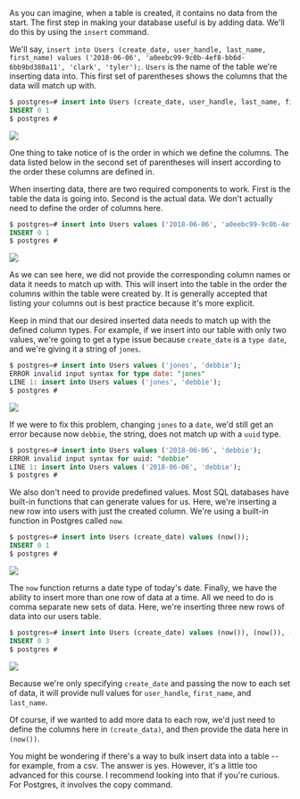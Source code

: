 <!-- ADD DATA -->

<link href="style.css" rel="stylesheet"></link>

As you can imagine, when a table is created, it contains no data from the start. The first step in making your database useful is by adding data. We'll do this by using the `insert` command.

We'll say, `insert into Users (create_date, user_handle, last_name, first_name) values ('2018-06-06', 'a0eebc99-9c0b-4ef8-bb6d-6bb9bd380a11', 'clark', 'tyler');`. `Users` is the name of the table we're inserting data into. This first set of parentheses shows the columns that the data will match up with.

```sql
$ postgres=# insert into Users (create_date, user_handle, last_name, first_name) values ('2018-06-06', 'a0eebc99-9c0b-4ef8-bb6d-6bb9bd380a11', 'clark', 'tyler');
INSERT 0 1
$ postgres #
```

![](InsertData.svg)

One thing to take notice of is the order in which we define the columns. The data listed below in the second set of parentheses will insert according to the order these columns are defined in.

When inserting data, there are two required components to work. First is the table the data is going into. Second is the actual data. We don't actually need to define the order of columns here.

```sql
$ postgres=# insert into Users values ('2018-06-06', 'a0eebc99-9c0b-4ef8-bb6d-6bb9bd380a11', 'jones', 'debbie');
INSERT 0 1
$ postgres #
```
![](InsertData_noCols.svg)

As we can see here, we did not provide the corresponding column names or data it needs to match up with. This will insert into the table in the order the columns within the table were created by. It is generally accepted that listing your columns out is best practice because it's more explicit.

Keep in mind that our desired inserted data needs to match up with the defined column types. For example, if we insert into our table with only two values, we're going to get a type issue because `create_date` is a `type date`, and we're giving it a string of `jones`.

```sql
$ postgres=# insert into Users values ('jones', 'debbie');
ERROR invalid input syntax for type date: "jones"
LINE 1: insert into Users values ('jones', 'debbie');
$ postgres #
```

![](Insert_TypeError.svg)

If we were to fix this problem, changing `jones` to a `date`, we'd still get an error because now `debbie`, the string, does not match up with a `uuid` type.

```sql
$ postgres=# insert into Users values ('2018-06-06', 'debbie');
ERROR invalid input syntax for uuid: "debbie"
LINE 1: insert into Users values ('2018-06-06', 'debbie');
$ postgres #
```

We also don't need to provide predefined values. Most SQL databases have built-in functions that can generate values for us. Here, we're inserting a new row into users with just the created column. We're using a built-in function in Postgres called `now`. 

```sql
$ postgres=# insert into Users (create_date) values (now());
INSERT 0 1
$ postgres #
```

![](Functions.svg)

The `now` function returns a date type of today's date. Finally, we have the ability to insert more than one row of data at a time. All we need to do is comma separate new sets of data. Here, we're inserting three new rows of data into our users table. 

```sql
$ postgres=# insert into Users (create_date) values (now()), (now()), (now());
INSERT 0 3
$ postgres #
```

![](MultipleImportData.svg)

Because we're only specifying `create_date` and passing the now to each set of data, it will provide null values for `user_handle`, `first_name`, and `last_name`.

Of course, if we wanted to add more data to each row, we'd just need to define the columns here in `(create_data)`, and then provide the data here in `(now())`.

You might be wondering if there's a way to bulk insert data into a table -- for example, from a csv. The answer is yes. However, it's a little too advanced for this course. I recommend looking into that if you're curious. For Postgres, it involves the copy command.
